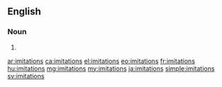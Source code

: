 ==English==

===Noun===
{{head|en|noun plural form}}

# {{plural of|imitation|lang=en}}

[[ar:imitations]]
[[ca:imitations]]
[[el:imitations]]
[[eo:imitations]]
[[fr:imitations]]
[[hu:imitations]]
[[mg:imitations]]
[[my:imitations]]
[[ja:imitations]]
[[simple:imitations]]
[[sv:imitations]]